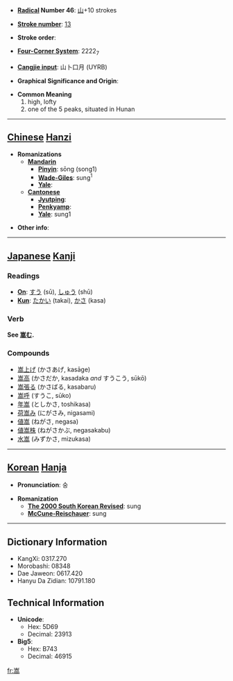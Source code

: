 * '''[[Wiktionary:Chinese radical index| Radical]] Number 46''': [[Wiktionary:Chinese radical index 山|山]]+10 strokes

* '''[[Wiktionary:Chinese total strokes index|Stroke number]]''': [[Wiktionary:Chinese total strokes index 13|13]]

* '''Stroke order''': 

* '''[[Wiktionary:Chinese four corner index|Four-Corner System]]''': 2222<sub>7</sub>

* '''[[Wiktionary:Chinese Cangjie index|Cangjie input]]''': 山卜口月 (UYRB)

* '''Graphical Significance and Origin''': 

* '''Common Meaning'''
*#high, lofty
*# one of the 5 peaks, situated in Hunan


----

== [[Chinese]] [[Hanzi]] ==

* '''Romanizations'''
** '''[[Mandarin]]'''
*** '''[[Pinyin]]''': sōng (song1)
*** '''[[Wade-Giles]]''': sung<sup>1</sup>
*** '''[[Yale]]''': 
** '''[[Cantonese]]'''
*** '''[[Jyutping]]''':
*** '''[[Penkyamp]]''': 
*** '''[[Yale]]''': sung1

* '''Other info''': 

----

== [[Japanese]] [[Kanji]] ==

===Readings===
* '''[[On]]''': [[すう]] (sū), [[しゅう]] (shū)
* '''[[Kun]]''': [[たかい]] (takai), [[かさ]] (kasa)
===Verb===
'''See [[嵩む]].'''
===Compounds===
*[[嵩上げ]] (かさあげ, kasāge)
*[[嵩高]] (かさだか, kasadaka ''and'' すうこう, sūkō)
*[[嵩張る]] (かさばる, kasabaru)
*[[嵩呼]] (すうこ, sūko)
*[[年嵩]] (としかさ, toshikasa)
*[[荷嵩み]] (にがさみ, nigasami)
*[[値嵩]] (ねがさ, negasa)
*[[値嵩株]] (ねがさかぶ, negasakabu)
*[[水嵩]] (みずかさ, mizukasa)
----

== [[Korean]] [[Hanja]] ==

* '''Pronunciation''': 숭

* '''Romanization'''
** '''[[The 2000 South Korean Revised Romanization|The 2000 South Korean Revised]]''': sung
** '''[[McCune-Reischauer]]''': sung

----

== Dictionary Information ==

* KangXi: 0317.270
* Morobashi: 08348
* Dae Jaweon: 0617.420
* Hanyu Da Zidian: 10791.180

== Technical Information ==

* '''Unicode''':
** Hex: 5D69
** Decimal: 23913
* '''Big5''':
** Hex: B743
** Decimal: 46915

[[fr:嵩]]